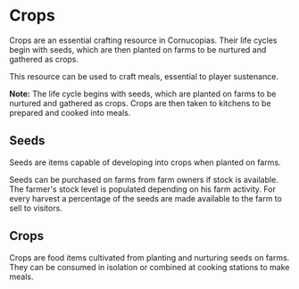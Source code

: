 # Crops

Crops are an essential crafting resource in Cornucopias. Their life cycles begin with seeds, which are then planted on farms to be nurtured and gathered as crops. 

This resource can be used to craft meals, essential to player sustenance.

<div className="note-box success">
  <strong>Note:</strong> The life cycle begins with seeds, which are planted on farms to be nurtured and gathered as crops. Crops are then taken to kitchens to be prepared and cooked into meals.
</div>

## Seeds

Seeds are items capable of developing into crops when planted on farms.  

Seeds can be purchased on farms from farm owners if stock is available. The farmer's stock level is populated depending on his farm activity. For every harvest a percentage of the seeds are made available to the farm to sell to visitors. 

## Crops

Crops are food items cultivated from planting and nurturing seeds on farms. They can be consumed in isolation or combined at cooking stations to make meals.  
